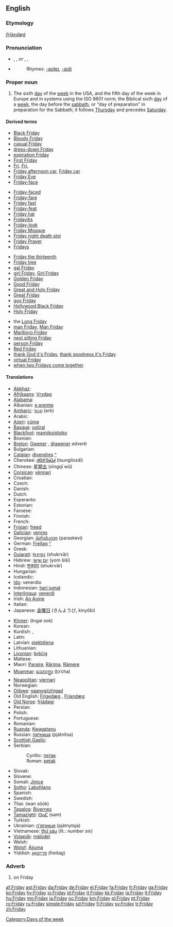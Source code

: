 {{wikipedia|dab=friday (disambiguation)|friday}}
==English==

===Etymology===
{{OE.}} ''[[frīġedæġ]]''

===Pronunciation===
* {{AHD|frīʹdā}}, {{IPA|/ˈfraɪdeɪ/}}, {{SAMPA|/"fraIdeI/}} ''or'' {{AHD|frīʹdē}}, {{IPA|/ˈfraɪdi/}}, {{SAMPA|/"fraIdi/}}
* {{audio|en-us-Friday.ogg|Audio (US)}}
*: Rhymes: [[Rhymes:English:-aɪdeɪ|-aɪdeɪ]], [[Rhymes:English:-aɪdi|-aɪdi]]

===Proper noun===
{{en-proper noun|s}}

# The sixth [[day]] of the [[week]] in the USA, and the fifth day of the week in Europe and in systems using the ISO 8601 norm; the Biblical sixth [[day]] of a [[week]], the day before the [[sabbath]], or "day of preparation" in preparation for the Sabbath; it follows [[Thursday]] and precedes [[Saturday]].
<!--probably just an attributive form of the noun: #An appointment, person (like Man Friday in ''Robinson Crusoe''), or feeling associated with this day of the week.-->

====Derived terms====
{{top4}}
* [[Black Friday]]
* [[Bloody Friday]]
* [[casual Friday]]
* [[dress-down Friday]]
* [[expiration Friday]]
* [[First Friday]]
* [[Fri]], [[Fri.]]
* [[Friday afternoon car]], [[Friday car]]
* [[Friday Eve]]
* [[Friday-face]]
{{mid4}}
* [[Friday-faced]]
* [[Friday-fare]]
* [[Friday fast]]
* [[Friday-feat]]
* [[Friday hat]]
* [[Fridayitis]]
* [[Friday-look]]
* [[Friday Mosque]]
* [[Friday night death slot]]
* [[Friday Prayer]]
* [[Fridays]]<!--adverb-->
{{mid4}}
* [[Friday the thirteenth]]
* [[Friday tree]]
* [[gal Friday]]
* [[girl Friday]], [[Girl Friday]]
* [[Golden Friday]]
* [[Good Friday]]
* [[Great and Holy Friday]]
* [[Great Friday]]
* [[guy Friday]]
* [[Hollywood Black Friday]]
* [[Holy Friday]]
{{mid4}}
* the [[Long Friday]]
* [[man Friday]], [[Man Friday]]
* [[Marlboro Friday]]
* [[next sitting Friday]]
* [[person Friday]]
* [[Red Friday]]
* [[thank God it's Friday]], [[thank goodness it's Friday]]
* [[virtual Friday]]
* [[when two Fridays come together]]
{{bottom}}

====Translations====
{{trans-top|day of the week}}
* [[Abkhaz]]: {{RUchar|[[ахәуаш]]}} {{IPAchar|(axwuaš)}}
* [[Afrikaans]]: [[Vrydag]]
* [[Alabama]]: {{IPAchar|[[atáɬɬàapi]], [[nihta istáɬɬàapi]]}}
* Albanian: [[e premte]]
* [[Amharic]]: [[ዓርብ]] (arb)
* Arabic: {{ARchar|[[الجمعة]]}} {{IPAchar|(aj-júmʕa)}}
* [[Azeri]]: [[cümə]]
* [[Basque]]: [[ostiral]]
* [[Blackfoot]]: [[mamiiksistsiko]]
* Bosnian: {{t+|bs|petak|m}}
* [[Breton]]: [[Gwener]] {{m}}, [[digwener]] ''adverb''
* Bulgarian: {{t+|bg|петък|m|tr=petăk|sc=Cyrl}}
* [[Catalan]]: [[divendres]] {{m}} [[:ca:divendres|^]]
* Cherokee: [[ᏧᎾᎩᎶᏍᏗ]] (tsungilosdi)
* Chinese: [[星期五]] (xīngqī wǔ)
* [[Corsican]]: [[vènnari]]
* Croatian: {{t+|hr|petak|m}}
* Czech: {{t+|cs|pátek|m}}
* Danish: {{t+|da|fredag}}
* Dutch: {{t+|nl|vrijdag|m}}
* Esperanto: {{t+|eo|vendredo|xs=Esperanto}}
* Estonian: {{t+|et|reede}}
* Faroese: {{t-|fo|fríggjadagur|m|xs=Faroese}}
* Finnish: {{t+|fi|perjantai}}
* French: {{t+|fr|vendredi|m}}
* [[Frisian]]: [[freed]]
* [[Galician]]: [[venres]]
* Georgian: [[პარასკევი]] (paraskevi)
* German: [[Freitag]] [[:de:Freitag|^]]
* Greek: {{t+|el|Παρασκευή|f|tr=Paraskeví|sc=Grek}}
* [[Gujarati]]: [[શુક્રવાર]] (shukrvār)
* Hebrew: [[יום שישי]] (yom šiší)
* Hindi: [[शुक्रवार]] (shukrvār)
* Hungarian: {{t+|hu|péntek}}
* Icelandic: {{t+|is|föstudagur|m}}
* [[Ido]]: venerdio
* Indonesian: [[hari jumat]]
* [[Interlingua]]: [[venerdi]]
* Irish: [[An Aoine]]
* Italian: {{t+|it|venerdì|m}}
* Japanese: [[金曜日]] (きんようび, kinyōbi)
{{trans-mid}}
* [[Khmer]]: {{KMchar|[[ថ្ងៃសុក្រ]]}} (tngai sok)
* Korean: {{t+|ko|금요일|tr=geumyoil|sc=KOchar}}
* Kurdish: {{KUchar|[[هه‌ینی]]}}, {{KUchar|[[جمعه‌]]}}
* Latin: {{t+|la|dies Veneris}}
* Latvian: [[piektdiena]]
* Lithuanian: {{t+|lt|penktadienis|m|xs=Lithuanian}}
* [[Livonian]]: [[brēćig]]
* Maltese: {{t-|mt|il-Ġimgħa|xs=Maltese}}
* Maori: [[Paraire]], [[Rārima]], [[Rāmere]]
* [[Myanmar]]: [[သောက္ရာ]] (ṯɔ’cha)
* [[Neapolitan]]: [[viernarì]]
* Norwegian: {{t+|no|fredag}}
* [[Ojibwe]]: [[naanogiizhigad]]
* Old English: [[Frígedæg]] {{m}}, [[Fríandæg]] {{m}}
* [[Old Norse]]: [[frjádagr]] {{m}}
* Persian: {{t+|fa|آدینه|tr=adineh|sc=FAchar|xs=Persian}}
* Polish: {{t+|pl|piątek}}
* Portuguese: {{t-|pt|sexta-feira}}
* Romanian: {{t+|ro|vineri|f}}
* [[Ruanda]]: [[Kwagatanu]]
* Russian: [[пятница]] (pjátnitsa) {{f}}
* [[Scottish Gaelic]]: {{t-|gd|Di-haoine|m|xs=Scottish Gaelic}}
* Serbian:
*: Cyrillic: [[петак#Serbian|петак]] {{m}}
*: Roman: [[petak#Serbian|petak]] {{m}}
* Slovak: {{t+|sk|piatok|m}}
* Slovene: {{t+|sl|petek|m}}
* Somali: [[Jimce]]
* [[Sotho]]: [[Labohlano]]
* Spanish: {{t+|es|viernes|m}}
* Swedish: {{t+|sv|fredag|c}}
* Thai: {{THchar|[[วันศุกร์]]}} (wan sòòk)
* [[Tagalog]]: [[Biyernes]]
* [[Tamazight]]: [[ⵙⴰⵎ]] (sam)
* Turkish: {{t+|tr|cuma}}
* Ukrainian: [[п'ятниця]] (pjátnytsja) {{f}}
* Vietnamese: [[thứ sáu]] (lit.: ''number six'')
* [[Volapük]]: [[mälüdel]]
* Welsh: {{t-|cy|dydd Gwener|m|xs=Welsh}}
* [[Wolof]]: [[Àjjuma]]
* Yiddish: [[פרײַטאָג]] (freitag)
{{trans-bottom}}

===Adverb===
{{en-adv|-}}

# on Friday

[[Category:Days of the week]]

[[af:Friday]]
[[ast:Friday]]
[[da:Friday]]
[[de:Friday]]
[[el:Friday]]
[[fa:Friday]]
[[fr:Friday]]
[[ga:Friday]]
[[ko:Friday]]
[[hy:Friday]]
[[io:Friday]]
[[id:Friday]]
[[it:Friday]]
[[kk:Friday]]
[[la:Friday]]
[[lt:Friday]]
[[hu:Friday]]
[[mn:Friday]]
[[ja:Friday]]
[[oc:Friday]]
[[km:Friday]]
[[pl:Friday]]
[[pt:Friday]]
[[ro:Friday]]
[[ru:Friday]]
[[simple:Friday]]
[[sd:Friday]]
[[fi:Friday]]
[[sv:Friday]]
[[tr:Friday]]
[[zh:Friday]]